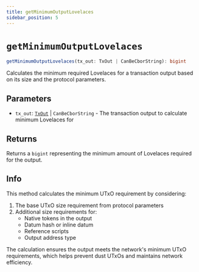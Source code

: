 ```yaml
---
title: getMinimumOutputLovelaces
sidebar_position: 5
---
```


# `getMinimumOutputLovelaces`

```ts
getMinimumOutputLovelaces(tx_out: TxOut | CanBeCborString): bigint
```

Calculates the minimum required Lovelaces for a transaction output based on its size and the protocol parameters.

## Parameters

- `tx_out`: [`TxOut`](../cardano-ledger-ts/classes/TxOut) | `CanBeCborString` - The transaction output to calculate minimum Lovelaces for

## Returns

Returns a `bigint` representing the minimum amount of Lovelaces required for the output.

## Info

This method calculates the minimum UTxO requirement by considering:
1. The base UTxO size requirement from protocol parameters
2. Additional size requirements for:
   - Native tokens in the output
   - Datum hash or inline datum
   - Reference scripts
   - Output address type

The calculation ensures the output meets the network's minimum UTxO requirements, which helps prevent dust UTxOs and maintains network efficiency.